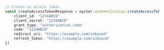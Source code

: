 ```typescript index.ts
// Create an access token
const createAccessTokenResponse = oyster.authentication.createAccessToken({
    client_id: "1234ABCD"
    client_secret: "1234ABCD"
    grant_type: "authorization_code"
    code: "1234ABCD"
    redirect_uri: "https://example.com/inbound"
    refresh_token: "https://example.com/inbound"
})
```
